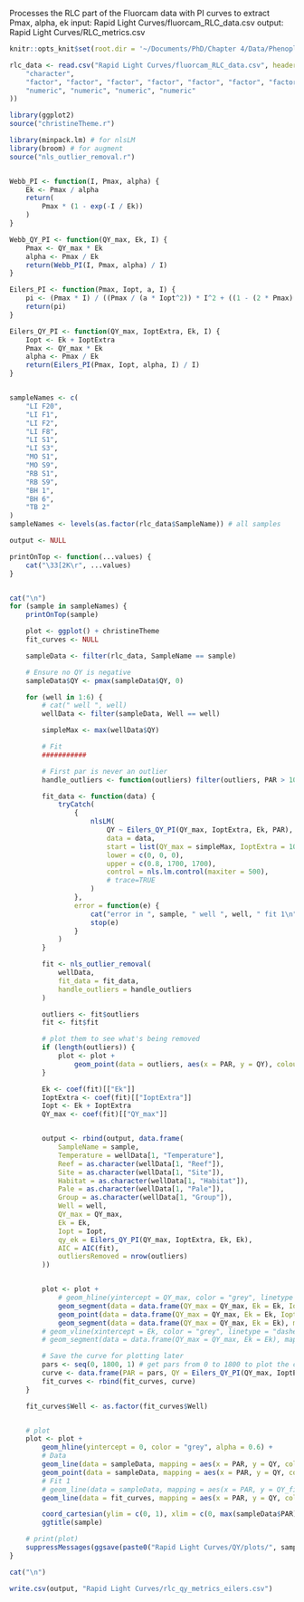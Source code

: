 Processes the RLC part of the Fluorcam data with PI curves to extract Pmax, alpha, ek
input: Rapid Light Curves/fluorcam_RLC_data.csv
output: Rapid Light Curves/RLC_metrics.csv

```r
knitr::opts_knit$set(root.dir = '~/Documents/PhD/Chapter 4/Data/Phenoplate data/R analysis')
```


```r
rlc_data <- read.csv("Rapid Light Curves/fluorcam_RLC_data.csv", header = TRUE, colClasses = c(
    "character",
    "factor", "factor", "factor", "factor", "factor", "factor", "factor",
    "numeric", "numeric", "numeric", "numeric"
))
```

```r
library(ggplot2)
source("christineTheme.r")
```

```R
library(minpack.lm) # for nlsLM
library(broom) # for augment
source("nls_outlier_removal.r")


Webb_PI <- function(I, Pmax, alpha) {
    Ek <- Pmax / alpha
    return(
        Pmax * (1 - exp(-I / Ek))
    )
}

Webb_QY_PI <- function(QY_max, Ek, I) {
    Pmax <- QY_max * Ek
    alpha <- Pmax / Ek
    return(Webb_PI(I, Pmax, alpha) / I)
}

Eilers_PI <- function(Pmax, Iopt, a, I) {
    pi <- (Pmax * I) / ((Pmax / (a * Iopt^2)) * I^2 + ((1 - (2 * Pmax) / (a * Iopt)) * I) + (Pmax / a))
    return(pi)
}

Eilers_QY_PI <- function(QY_max, IoptExtra, Ek, I) {
    Iopt <- Ek + IoptExtra
    Pmax <- QY_max * Ek
    alpha <- Pmax / Ek
    return(Eilers_PI(Pmax, Iopt, alpha, I) / I)
}


sampleNames <- c(
    "LI F20",
    "LI F1",
    "LI F2",
    "LI F8",
    "LI S1",
    "LI S3",
    "MO S1",
    "MO S9",
    "RB S1",
    "RB S9",
    "BH 1",
    "BH 6",
    "TB 2"
)
sampleNames <- levels(as.factor(rlc_data$SampleName)) # all samples

output <- NULL

printOnTop <- function(...values) {
    cat("\33[2K\r", ...values)
}


cat("\n")
for (sample in sampleNames) {
    printOnTop(sample)

    plot <- ggplot() + christineTheme
    fit_curves <- NULL

    sampleData <- filter(rlc_data, SampleName == sample)

    # Ensure no QY is negative
    sampleData$QY <- pmax(sampleData$QY, 0)

    for (well in 1:6) {
        # cat(" well ", well)
        wellData <- filter(sampleData, Well == well)

        simpleMax <- max(wellData$QY)

        # Fit
        ###########

        # First par is never an outlier
        handle_outliers <- function(outliers) filter(outliers, PAR > 100)

        fit_data <- function(data) {
            tryCatch(
                {
                    nlsLM(
                        QY ~ Eilers_QY_PI(QY_max, IoptExtra, Ek, PAR),
                        data = data,
                        start = list(QY_max = simpleMax, IoptExtra = 100, Ek = 500),
                        lower = c(0, 0, 0),
                        upper = c(0.8, 1700, 1700),
                        control = nls.lm.control(maxiter = 500),
                        # trace=TRUE
                    )
                },
                error = function(e) {
                    cat("error in ", sample, " well ", well, " fit 1\n")
                    stop(e)
                }
            )
        }

        fit <- nls_outlier_removal(
            wellData,
            fit_data = fit_data,
            handle_outliers = handle_outliers
        )

        outliers <- fit$outliers
        fit <- fit$fit

        # plot them to see what's being removed
        if (length(outliers)) {
            plot <- plot +
                geom_point(data = outliers, aes(x = PAR, y = QY), colour = "red", pch = 1, size = 3)
        }

        Ek <- coef(fit)[["Ek"]]
        IoptExtra <- coef(fit)[["IoptExtra"]]
        Iopt <- Ek + IoptExtra
        QY_max <- coef(fit)[["QY_max"]]


        output <- rbind(output, data.frame(
            SampleName = sample,
            Temperature = wellData[1, "Temperature"],
            Reef = as.character(wellData[1, "Reef"]),
            Site = as.character(wellData[1, "Site"]),
            Habitat = as.character(wellData[1, "Habitat"]),
            Pale = as.character(wellData[1, "Pale"]),
            Group = as.character(wellData[1, "Group"]),
            Well = well,
            QY_max = QY_max,
            Ek = Ek,
            Iopt = Iopt,
            qy_ek = Eilers_QY_PI(QY_max, IoptExtra, Ek, Ek),
            AIC = AIC(fit),
            outliersRemoved = nrow(outliers)
        ))


        plot <- plot +
            # geom_hline(yintercept = QY_max, color = "grey", linetype = "dashed", alpha = 0.6) +
            geom_segment(data = data.frame(QY_max = QY_max, Ek = Ek, IoptExtra = IoptExtra), mapping = aes(x = Ek, y = 0, xend = Ek, yend = Eilers_QY_PI(QY_max, IoptExtra, Ek, Ek)), color = "grey", alpha = 0.5) +
            geom_point(data = data.frame(QY_max = QY_max, Ek = Ek, IoptExtra = IoptExtra), mapping = aes(x = Ek, y = Eilers_QY_PI(QY_max, IoptExtra, Ek, Ek)), pch = 4, size = 2.5) +
            geom_segment(data = data.frame(QY_max = QY_max, Ek = Ek), mapping = aes(x = 0, y = QY_max, xend = Ek, yend = 0), color = "grey", linetype = "dotted", alpha = 0.4)
        # geom_vline(xintercept = Ek, color = "grey", linetype = "dashed", alpha = 0.6)
        # geom_segment(data = data.frame(QY_max = QY_max, Ek = Ek), mapping = aes(x = Ek, y = QY_max, xend = Ek, yend = 0), color = "grey", linetype = "dashed")

        # Save the curve for plotting later
        pars <- seq(0, 1800, 1) # get pars from 0 to 1800 to plot the curve against
        curve <- data.frame(PAR = pars, QY = Eilers_QY_PI(QY_max, IoptExtra, Ek, pars), Well = well)
        fit_curves <- rbind(fit_curves, curve)
    }

    fit_curves$Well <- as.factor(fit_curves$Well)


    # plot
    plot <- plot +
        geom_hline(yintercept = 0, color = "grey", alpha = 0.6) +
        # Data
        geom_line(data = sampleData, mapping = aes(x = PAR, y = QY, col = Well), alpha = 0.2) +
        geom_point(data = sampleData, mapping = aes(x = PAR, y = QY, col = Well)) +
        # Fit 1
        # geom_line(data = sampleData, mapping = aes(x = PAR, y = QY_fit, col = Well), linetype = 1) +
        geom_line(data = fit_curves, mapping = aes(x = PAR, y = QY, col = Well), linetype = 1) +

        coord_cartesian(ylim = c(0, 1), xlim = c(0, max(sampleData$PAR))) +
        ggtitle(sample)

    # print(plot)
    suppressMessages(ggsave(paste0("Rapid Light Curves/QY/plots/", sample, "Eilers.png"), plot))
}

cat("\n")

write.csv(output, "Rapid Light Curves/rlc_qy_metrics_eilers.csv")
```
